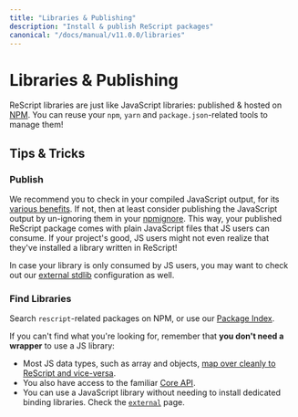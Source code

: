 ```yaml
---
title: "Libraries & Publishing"
description: "Install & publish ReScript packages"
canonical: "/docs/manual/v11.0.0/libraries"
---
```


# Libraries & Publishing

ReScript libraries are just like JavaScript libraries: published & hosted on [NPM](http://npmjs.com). You can reuse your `npm`, `yarn` and `package.json`-related tools to manage them!

## Tips & Tricks

### Publish

We recommend you to check in your compiled JavaScript output, for its [various benefits](interop-with-js-build-systems.md#popular-js-build-systems). If not, then at least consider publishing the JavaScript output by un-ignoring them in your [npmignore](https://docs.npmjs.com/cli/v7/using-npm/developers#keeping-files-out-of-your-package). This way, your published ReScript package comes with plain JavaScript files that JS users can consume. If your project's good, JS users might not even realize that they've installed a library written in ReScript!

In case your library is only consumed by JS users, you may want to check out our [external stdlib](./build-external-stdlib) configuration as well.

### Find Libraries

Search `rescript`-related packages on NPM, or use our [Package Index](/packages).

If you can't find what you're looking for, remember that **you don't need a wrapper** to use a JS library:

- Most JS data types, such as array and objects, [map over cleanly to ReScript and vice-versa](shared-data-types.md).
- You also have access to the familiar [Core API](api/core).
- You can use a JavaScript library without needing to install dedicated binding libraries. Check the [`external`](external) page.
